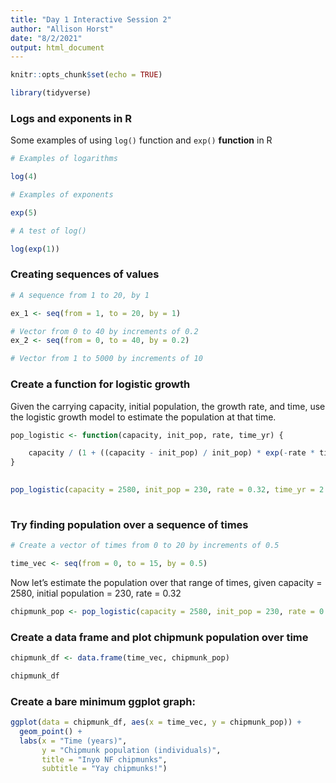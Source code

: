 ```yaml
---
title: "Day 1 Interactive Session 2"
author: "Allison Horst"
date: "8/2/2021"
output: html_document
---
```


```r
knitr::opts_chunk$set(echo = TRUE)

library(tidyverse)
```

### Logs and exponents in R

Some examples of using `log()` function and `exp()` **function** in R

```r
# Examples of logarithms

log(4)

# Examples of exponents

exp(5)

# A test of log()

log(exp(1))
```

### Creating sequences of values

```r
# A sequence from 1 to 20, by 1

ex_1 <- seq(from = 1, to = 20, by = 1)

# Vector from 0 to 40 by increments of 0.2
ex_2 <- seq(from = 0, to = 40, by = 0.2)

# Vector from 1 to 5000 by increments of 10
```

### Create a function for logistic growth

Given the carrying capacity, initial population, the growth rate, and time, use the logistic growth model to estimate the population at that time. 

```r
pop_logistic <- function(capacity, init_pop, rate, time_yr) {

    capacity / (1 + ((capacity - init_pop) / init_pop) * exp(-rate * time_yr))  
}
  

pop_logistic(capacity = 2580, init_pop = 230, rate = 0.32, time_yr = 2.4)
  
```

### Try finding population over a sequence of times

```r
# Create a vector of times from 0 to 20 by increments of 0.5

time_vec <- seq(from = 0, to = 15, by = 0.5)
```

Now let's estimate the population over that range of times, given capacity = 2580, initial population = 230, rate = 0.32

```r
chipmunk_pop <- pop_logistic(capacity = 2580, init_pop = 230, rate = 0.32, time_yr = time_vec)
```

### Create a data frame and plot chipmunk population over time

```r

chipmunk_df <- data.frame(time_vec, chipmunk_pop)

chipmunk_df

```


### Create a bare minimum ggplot graph:

```r
ggplot(data = chipmunk_df, aes(x = time_vec, y = chipmunk_pop)) +
  geom_point() +
  labs(x = "Time (years)",
       y = "Chipmunk population (individuals)",
       title = "Inyo NF chipmunks",
       subtitle = "Yay chipmunks!")
```










